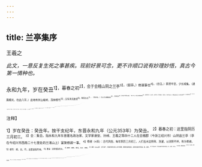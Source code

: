 ```yaml
---
---
---
```

title: 兰亭集序
---



王羲之

*此文，一意反复生死之事甚疾。现前好景可念，更不许顺口说有妙理妙悟，真古今第一情种也。*

永和九年，岁在癸丑<sup>1】，暮春之初<sup>2】，会于会稽山阴之兰亭<sup>3】，（叙亭。）修禊事也<sup>4】。（自注。）群贤毕至，少长咸集。（通篇眼光，在此八字。）此地有崇山峻岭，茂林修竹<sup>5】；又有清流激湍<sup>6】，映带左右<sup>7】。（写妙地。）引以为流觞曲水<sup>8】，列坐其次<sup>9】，虽无丝竹管弦之盛，一觞一咏，亦足以畅叙幽情<sup>10】。（承妙地写乐。）是日也，天朗气清，惠风和畅。（写妙天。）仰观宇宙之大，俯察品类之盛，所以游目骋怀<sup>11】，足以极视听之娱<sup>12】，信可乐也。（承妙天写乐。写妙地，以“此地”二字领，写妙天，以“是日”二字领，最明整。）
夫人之相与<sup>13】，俯仰一世<sup>13】。（始发胸前之感。）或取诸怀抱，晤言一室之内<sup>15】；（一种人。）或因寄所托，放浪形骸之外<sup>16】。（一种人。）虽取舍万殊<sup>17】，静躁不同<sup>18】，（不必分别。）当其欣于所遇，暂得于己<sup>19】，快然自足，曾不知老之将至；（贤愚大小，一样得意。）及其所之既倦＠，情随事迁，感慨系之矣<sup>20】。（至此又一样兴尽。此只就一时一事论。）向之所欣，俯仰之间，已为陈迹，犹不能不以之兴怀<sup>2】；（再牒上，方转下。）况修短随化<sup>2】，终期于尽2。古人云：“死生亦大矣。”
<sup>2】岂不痛哉！（此所谓胸前之感，方是一篇正文也。）
每览昔人兴感之由<sup>4】，若合一契<sup>2】，（古人亦只畏生死。）未尝不临文嗟悼<sup>18】，不能喻之于怀<sup>20】。（无数古人，既合一契；吾独何人，又能超然？）固知一死生（佛说也。）为虚诞，（妙。）齐彭殇（道说也。）为妄作<sup>3】。（妙。撤去二种闲话。）后之视今，亦犹今之视昔，悲夫！（言誓眼吾已杳无踪影，犹如今日之古人杳无踪影也。此只将今日古人身后，譬即日吾
身后，非言后人视我也。）故列叙时人，录其所述<sup>2】。（此是通篇眼光，与前八字正应。）虽世殊事异，所以兴怀，其致一也<sup>3】。后之览者，亦将有感于斯文。（“览”，即前“每览”之“览”字。“文”，即前“临文”之“文”字。言后人独不畏生死哉，然则览我斯文，亦当同我斯感。因此一结，遂令直至今日，我亦欲哭！）

<sup>注释】

<sup>1】岁在癸丑：癸丑年。按干支纪年，东晋永和九年（公元353年）为癸丑。
<sup>2】暮春之初：这里指阴历三月初三。
<sup>3】会：集会。指永和九年东晋著名政治家、文学家谢安、孙绰、王羲之等四十二人在会稽郡（今浙江绍兴市）山阴县兰亭（亭在今绍兴市西南二十七里处的兰渚山上）宴聚修禊一事。
<sup>4】修禊（xì系）：古代风俗，每年阴历三月初三，人们去水边祭拜、洗濯，以消除不祥，称为修禊。
<sup>5】修竹：修，长。竹，这里是指竹林。
<sup>6】激湍：流势很急的水。
<sup>7】映带：映照、萦绕。左右：两旁。
<sup>8】流觞（shāng伤）：即“流杯”，把酒杯放在溪水上任它飘移，飘移到谁的面前，就轮到谁持杯饮酒。筋，酒杯。
<sup>9】列坐其次：列坐在曲折的溪水旁边。次，处所、地方。
<sup>10】幽情：幽雅的情感。
<sup>11】游目：纵目观览。骋怀；开畅胸怀。
<sup>12】极：穷尽。视听之娱：视与听的乐趣。
<sup>13】相与：相互交往。
<sup>14】俯仰一世：匆匆地度过一辈子。俯仰，比喻时间流逝的迅速。
<sup>15】诸：“之于”的合音。怀抱：胸怀抱负，指内心的感受。晤言：（与友人）会晤言谈。
<sup>16】因：依，随着。寄：寄托。所托：指所爱好的事物。放浪：率意而行。放，放纵。浪，无拘无束。
<sup>17】万殊：千差万别。
<sup>18】静：指“晤言”室内一类事。蹂：指“放浪”形骸之外一类事。
<sup>19】暂得于己：自己内心暂时得到满足。
<sup>20】所之既倦：（对于）所得到的事物已经厌倦。之，到达。倦，兴趣消失。
<sup>21】系：连缀、随着。
<sup>22】以之：因此。兴怀：引起感慨。
<sup>23】修短随化：寿命的长短全凭造化决定。化：造化，指天意。
<sup>24】终期于尽：最后都归于消亡。尽，消灭。
<sup>25】死生亦大矣：死生也是一件大事。语出《庄子·德充符》，庄子假托说这是孔子的话。
<sup>26】兴感之由：产生感慨的原因。
<sup>27】若合一契：如同符和契那样相合。这句是说：古人产生感慨的原因是一致
的，都是由于死生问题所引起的。
<sup>28】临文：临，看。文，文章，指古人对死生问题发感慨的作品。
<sup>29】喻之于怀：喻，明白、理解。怀，怀抱。指自己内心。
<sup>30】固知：乃知。一死生：把死和生看成一样。虚诞：虚妄的话。彭：彭祖，帝尧时人，传说他活了八百岁。殇：未成年而死亡。妄作：胡说。“一死生”、“齐彭殇”，都是庄子的看法。
<sup>31】列叙时人：逐个地记下当时参与宴游的人。
<sup>32】录其所述：记下他们的述作（诗歌）。本文是王羲之为兰亭会诗集所写的序。
<sup>33】其致一也：引起感慨的原因是一样的。